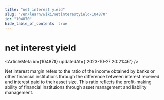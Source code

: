```yaml
---
title: "net interest yield"
slug: "/en/learn/wiki/netinterestyield-104870"
id: "104870"
hide_table_of_contents: true
---
```



<Breadcrumbs current="net interest yield" />

# net interest yield

<ArticleMeta id={104870} updatedAt={'2023-10-27 20:21:46'} />
<div className='border-solid border-b border-t-0 my-4 border-[var(--ifm-color-gray-300)]' />

Net interest margin refers to the ratio of the income obtained by banks or other financial institutions through the difference between interest received and interest paid to their asset size. This ratio reflects the profit-making ability of financial institutions through asset management and liability management.
